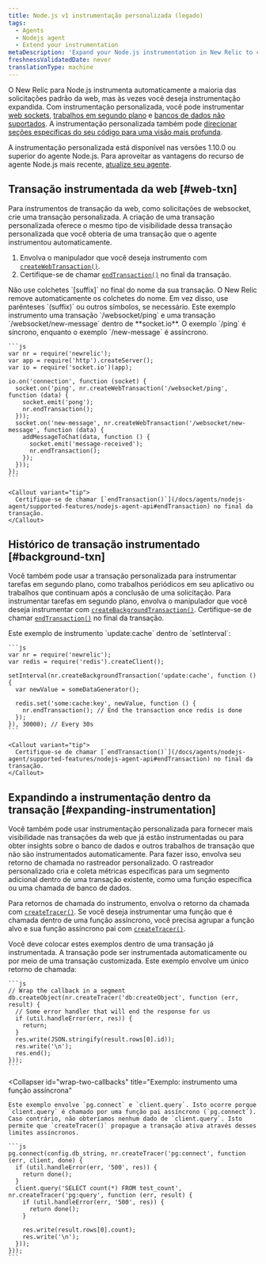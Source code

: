 ```yaml
---
title: Node.js v1 instrumentação personalizada (legado)
tags:
  - Agents
  - Nodejs agent
  - Extend your instrumentation
metaDescription: 'Expand your Node.js instrumentation in New Relic to cover uninstrumented frameworks, databases, segments. Use custom tracers to better track async work.'
freshnessValidatedDate: never
translationType: machine
---
```


O New Relic para Node.js instrumenta automaticamente a maioria das solicitações padrão da web, mas às vezes você deseja instrumentação expandida. Com instrumentação personalizada, você pode instrumentar [web sockets](#web-txn), [trabalhos em segundo plano](#background-txn) e [bancos de dados não suportados](#expanding-instrumentation). A instrumentação personalizada também pode [direcionar seções específicas do seu código para uma visão mais profunda](#expanding-instrumentation).

A instrumentação personalizada está disponível nas versões 1.10.0 ou superior do agente Node.js. Para aproveitar as vantagens do recurso de agente Node.js mais recente, [atualize seu agente](/docs/agents/nodejs-agent/installation-configuration/upgrade-nodejs-agent).

## Transação instrumentada da web [#web-txn]

Para instrumentos de transação da web, como solicitações de websocket, crie uma transação personalizada. A criação de uma transação personalizada oferece o mesmo tipo de visibilidade dessa transação personalizada que você obteria de uma transação que o agente instrumentou automaticamente.

1. Envolva o manipulador que você deseja instrumento com [`createWebTransaction()`](/docs/agents/nodejs-agent/supported-features/nodejs-agent-api#createWebTransaction).
2. Certifique-se de chamar [`endTransaction()`](/docs/agents/nodejs-agent/supported-features/nodejs-agent-api#endTransaction) no final da transação.

<Callout variant="important">
  Não use colchetes `[suffix]` no final do nome da sua transação. O New Relic remove automaticamente os colchetes do nome. Em vez disso, use parênteses `(suffix)` ou outros símbolos, se necessário.
</Callout>

<CollapserGroup>
  <Collapser
    id="instrument-in-socket-io"
    title="Exemplo: instrumento dois de transação em socket.io"
  >
    Este exemplo instrumento uma transação `/websocket/ping` e uma transação `/websocket/new-message` dentro de <DNT>**socket.io**</DNT>. O exemplo `/ping` é síncrono, enquanto o exemplo `/new-message` é assíncrono.

    ```js
    var nr = require('newrelic');
    var app = require('http').createServer();
    var io = require('socket.io')(app);

    io.on('connection', function (socket) {
      socket.on('ping', nr.createWebTransaction('/websocket/ping', function (data) {
        socket.emit('pong');
        nr.endTransaction();
      }));
      socket.on('new-message', nr.createWebTransaction('/websocket/new-message', function (data) {
        addMessageToChat(data, function () {
          socket.emit('message-received');
          nr.endTransaction();
        });
      }));
    });
    ```

    <Callout variant="tip">
      Certifique-se de chamar [`endTransaction()`](/docs/agents/nodejs-agent/supported-features/nodejs-agent-api#endTransaction) no final da transação.
    </Callout>
  </Collapser>
</CollapserGroup>

## Histórico de transação instrumentado [#background-txn]

Você também pode usar a transação personalizada para instrumentar tarefas em segundo plano, como trabalhos periódicos em seu aplicativo ou trabalhos que continuam após a conclusão de uma solicitação. Para instrumentar tarefas em segundo plano, envolva o manipulador que você deseja instrumentar com [`createBackgroundTransaction()`](/docs/agents/nodejs-agent/supported-features/nodejs-agent-api#createBackgroundTransaction). Certifique-se de chamar [`endTransaction()`](/docs/agents/nodejs-agent/supported-features/nodejs-agent-api#endTransaction) no final da transação.

<CollapserGroup>
  <Collapser
    id="example-instrument-update"
    title="Exemplo: instrumento dentro de setInterval"
  >
    Este exemplo de instrumento `update:cache` dentro de `setInterval`:

    ```js
    var nr = require('newrelic');
    var redis = require('redis').createClient();

    setInterval(nr.createBackgroundTransaction('update:cache', function () {
      var newValue = someDataGenerator();

      redis.set('some:cache:key', newValue, function () {
        nr.endTransaction(); // End the transaction once redis is done
      });
    }), 30000); // Every 30s
    ```

    <Callout variant="tip">
      Certifique-se de chamar [`endTransaction()`](/docs/agents/nodejs-agent/supported-features/nodejs-agent-api#endTransaction) no final da transação.
    </Callout>
  </Collapser>
</CollapserGroup>

## Expandindo a instrumentação dentro da transação [#expanding-instrumentation]

Você também pode usar instrumentação personalizada para fornecer mais visibilidade nas transações da web que já estão instrumentadas ou para obter insights sobre o banco de dados e outros trabalhos de transação que não são instrumentados automaticamente. Para fazer isso, envolva seu retorno de chamada no rastreador personalizado. O rastreador personalizado cria e coleta métricas específicas para um segmento adicional dentro de uma transação existente, como uma função específica ou uma chamada de banco de dados.

Para retornos de chamada do instrumento, envolva o retorno da chamada com [`createTracer()`](/docs/agents/nodejs-agent/supported-features/nodejs-agent-api#createTracer). Se você deseja instrumentar uma função que é chamada dentro de uma função assíncrono, você precisa agrupar a função alvo e sua função assíncrono pai com [`createTracer()`](/docs/agents/nodejs-agent/supported-features/nodejs-agent-api#createTracer).

<Callout variant="tip">
  Você deve colocar estes exemplos dentro de uma transação já instrumentada. A transação pode ser instrumentada automaticamente ou por meio de uma transação customizada.
</Callout>

<CollapserGroup>
  <Collapser
    id="wrap-single-callback"
    title="Exemplo: instrumento a callback"
  >
    Este exemplo envolve um único retorno de chamada:

    ```js
    // Wrap the callback in a segment
    db.createObject(nr.createTracer('db:createObject', function (err, result) {
      // Some error handler that will end the response for us
      if (util.handleError(err, res)) {
        return;
      }
      res.write(JSON.stringify(result.rows[0].id));
      res.write('\n');
      res.end();
    }));
    ```
  </Collapser>

  <Collapser
    id="wrap-two-callbacks"
    title="Exemplo: instrumento uma função assíncrona"
  >
    Este exemplo envolve `pg.connect` e `client.query`. Isto ocorre porque `client.query` é chamado por uma função pai assíncrono (`pg.connect`). Caso contrário, não obteríamos nenhum dado de `client.query`. Isto permite que `createTracer()` propague a transação ativa através desses limites assíncronos.

    ```js
    pg.connect(config.db_string, nr.createTracer('pg:connect', function (err, client, done) {
      if (util.handleError(err, '500', res)) {
        return done();
      }
      client.query('SELECT count(*) FROM test_count', nr.createTracer('pg:query', function (err, result) {
        if (util.handleError(err, '500', res)) {
          return done();
        }

        res.write(result.rows[0].count);
        res.write('\n');
      }));
    }));
    ```
  </Collapser>
</CollapserGroup>
